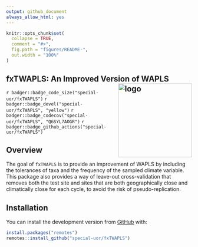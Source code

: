 ```yaml
---
output: github_document
always_allow_html: yes
---
```

<!-- README.md is generated from README.Rmd. Please edit that file -->
```r
knitr::opts_chunk$set(
  collapse = TRUE,
  comment = "#>",
  fig.path = "figures/README-",
  out.width = "100%"
)
```

## fxTWAPLS: An Improved Version of WAPLS <img src="https://raw.githubusercontent.com/special-uor/fxTWAPLS/master/inst/images/logo.png" alt="logo" align="right" height=200px/>
<!-- <img src="inst/images/logo.png" alt="logo" align="right" height=200px/> -->

<!-- badges: start -->
`r badger::badge_code_size("special-uor/fxTWAPLS")`
`r badger::badge_devel("special-uor/fxTWAPLS", "yellow")`
`r badger::badge_codecov("special-uor/fxTWAPLS", "Q6SYL7AOGR")`
`r badger::badge_github_actions("special-uor/fxTWAPLS")`
<!-- [![R build status](https://github.com/special-uor/fxTWAPLS/workflows/R-CMD-check/badge.svg)](https://github.com/special-uor/fxTWAPLS/actions) -->
<!-- badges: end -->

## Overview

The goal of `fxTWAPLS` is to provide an improvement of WAPLS by including the 
tolerances of taxa and the frequency of the sampled climate variable. This 
package also provides a way of leave-out cross-validation that removes both the 
test site and sites that are both geographically close and climatically close 
for each cycle, to avoid the risk of pseudo-replication.

## Installation

<!-- ### Create a Personal Access Token (PAT) for Github -->
<!-- This is needed to install packages from private repositories. Once configured, -->
<!-- there is no need to configure it again. -->

<!-- ```{r, eval = FALSE} -->
<!-- # install.packages("usethis") -->
<!-- usethis::browse_github_pat(scopes = "repo",  -->
<!--                            description = "R:GITHUB_PAT",  -->
<!--                            host = "https://github.com/special-uor") -->
<!-- ``` -->
<!-- Copy the generated token. Then, run the following command: -->
<!-- ```{r, eval = FALSE} -->
<!-- usethis::edit_r_environ() -->
<!-- ``` -->

<!-- Add a new line to the `.Renviron` file: -->
<!-- ```bash -->
<!-- GITHUB_PAT=xxxyyyzzz -->
<!-- ``` -->

<!-- Make sure to leave a new empty line after `GITHUB_PAT`. Restart R (Session >  -->
<!-- Restart R in the RStudio menu bar), as environment variables are loaded from  -->
<!-- `.Renviron` only at the start of an R session.  -->
<!-- Check that the PAT is now available like so: -->
<!-- ```{r, eval = FALSE} -->
<!-- usethis::git_sitrep() -->
<!-- ``` -->

<!-- You can install the released version of fxTWAPLS from [CRAN](https://CRAN.R-project.org) with: -->

<!-- ``` r -->
<!-- install.packages("fxTWAPLS") -->
<!-- ``` -->

<!-- And the development version from [GitHub](https://github.com/) with: -->
You can install the development version from [GitHub](https://github.com/) with:
``` r
install.packages("remotes")
remotes::install_github("special-uor/fxTWAPLS")
```

<!-- ## Example -->
<!-- This is a basic example which shows you how to solve a common problem: -->
